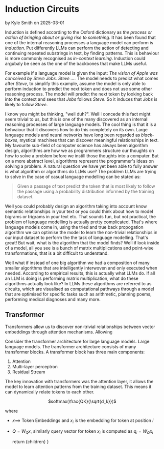 
# Induction Circuits
<span className="font-semibold">by Kyle Smith</span> on <span className="text-gray-400">2025-03-01</span>
 
Induction is defined according to the Oxford dictionary as *the process or action of bringing about or giving rise to something*.
It has been found that one of the internal reasoning processes a language model can perform is *induction*. Put differently LLMs can perform the action of detecting and continuing repeated substrings in text, by finding patterns. This is behaviour is more commonly recognised as *in-context learning*. Induction could argubaly be seen as the one of the backbones that make LLMs useful.

For example if a language model is given the input: *The vision of Apple was conceived by Steve Jobs. Steve ...*. The model needs to predict what comes after *Steve*, to simplify this example, assume the model is only able to perform induction to predict the next token and does not use some other reasoning process. The model will predict the next token by looking back into the context and sees that *Jobs* follows *Steve*. So it induces that *Jobs* is likely to follow *Steve*. 

I know you might be thinking, "well duh?". Well I concede this fact might seem trivial to us, but this is one of the many discovered as an internal reasoning processes of large language models. The cool thing is that it is a behvaiour that it discovers how to do this completely on its own. Large language models and neural networks have long been regarded as *black-boxes*, mystical machines that can discover meaningful relationships in text. My favourite sub-field of computer science has always been algorithm design, algorithms are how we as programmers structure our thoughts on how to solve a problem before we instill those thoughts into a computer. But on a more abstract level, algorithms represent the programmer's ideas on solving a problem. A natural question we have yet been able to fully answer is what algorithm or algorithms do LLMs use? The problem LLMs are trying to solve in the case of casual language modelling can be stated as:

> Given a passage of text predict the token that is most likely to follow the passage using a probability distribution informed by the training dataset.

Well you could probably design an algorithm taking into account know semantic relationships in your text or you could think about how to model bigrams or trigrams in your text etc. That sounds fun, but not practical, the problem of language modelling is actually pretty complicated. That's where language models come in, using the tried and true back propogation algorithm we can optimise the model to learn the non-trivial relationships in our input dataset to perform the the task of language modelling. That's great! But wait, what is the algorithm that the model finds? Well if look inside of a model, all you see is a bunch of matrix multiplications and point-wise transformations, that is a bit difficult to understand. 

Well what if instead of one big algorithm we had a composition of many smaller algorithms that are intelligently interwoven and only executed when needed. According to empirical results, this is actually what LLMs do. If all an LLM is doing is performing matrix multiplication, what do these algorithms actually look like? In LLMs these algorithms are referred to as circuits, which are visualised as computational pathways through a model that are optimised for specific tasks such as arithmetic, planning poems, performing medical diagnoses and many more.

## Transformer

Transformers allow us to discover non-trivial relationships between vector embeddings through attention mechanisms. Allowing 

Consider the transformer architecture for large language models. Large language models. The transformer architecture consists of many transformer blocks. A transformer block has three main components:
1. Attention 
2. Multi-layer perceptron
3. Residual Stream

The key innovation with transformers was the attention layer, it allows the model to learn attention patterns from the training dataset. This means it can dynamically relate tokens to each other. 

<Magnetic>
  <div align="center" className="text-xl">
    $softmax(\frac{QK}{\sqrt{d_k}})$
  </div>
</Magnetic>

where

- $x \implies$ Token Embeddings and $x_i$ is the embedding for token at position $i$
- $Q = W_Q x$, similarly query vector for token $x_i$ is computed as $q_i = W_Qx_i$

  return <MdxLayout>
    {children}
  </MdxLayout>
}
